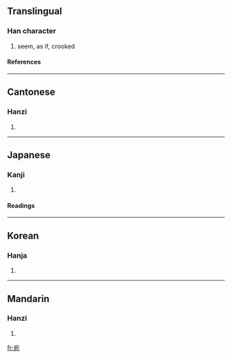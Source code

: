 ==Translingual==
===Han character===
{{Han char|rn=40|rad=宀|as=05|sn=8|four=3021<sub>2</sub>|canj=十弓戈山 (JNIU)}}
# seem, as if, crooked
====References====
{{Han ref|kx=0284.010|dkj=07110|dj=0561.010|hdz=20922.050|uh=5B9B|ud=23451|bh=A97B|bd=43387}}
----
==Cantonese==
===Hanzi===
{{yue-hanzi|jyut=|y=yun2}}
# {{defn|Cantonese}}
----
==Japanese==
===Kanji===
{{ja-kanji|grade=|rs=宀05}}
# {{defn|Japanese}} 
====Readings====
{{ja-readings|on=[[えん]] (en)|kun=[[あたかも]] (atakamo), [[あて]] (ate), [[ずつ]] (zutsu)}}
----
==Korean==
===Hanja===
{{ko-hanja|hangeul=[[완]], [[원]]|rv=wan, won|mr=wan, wŏn}}
# {{defn|Korean}}
----
==Mandarin==
===Hanzi===
{{cmn-hanzi|pin=[[wǎn]] (wan3)|wg=wan<sup>3</sup>}}
# {{defn|Mandarin}}

[[fr:宛]]